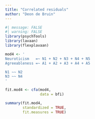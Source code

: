 ```yaml
---
title: "Correlated residuals"
author: "Deon de Bruin"
---
```


```r
#| message: FALSE
#| warning: FALSE
library(psychTools)
library(lavaan)
library(flexplavaan)

mod4 <- '
Neuroticism   =~ N1 + N2 + N3 + N4 + N5
Agreeableness =~ A1 + A2 + A3 + A4 + A5

N1 ~~ N2
N3 ~~ N4
'

fit.mod4 <- cfa(mod4, 
                data = bfi)

summary(fit.mod4, 
        standardized = TRUE, 
        fit.measures = TRUE)
```
